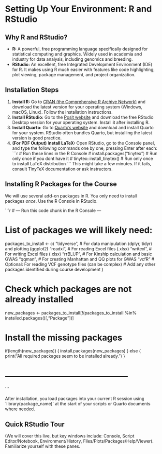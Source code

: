 # Setting Up Your Environment: R and RStudio

## Why R and RStudio?

*   **R:** A powerful, free programming language specifically designed for statistical computing and graphics. Widely used in academia and industry for data analysis, including genomics and breeding.
*   **RStudio:** An excellent, free Integrated Development Environment (IDE) for R. It makes using R much easier with features like code highlighting, plot viewing, package management, and project organization.

## Installation Steps

1.  **Install R:** Go to [CRAN (the Comprehensive R Archive Network)](https://cran.r-project.org/) and download the latest version for your operating system (Windows, macOS, Linux). Follow the installation instructions.
2.  **Install RStudio:** Go to the [Posit website](https://posit.co/download/rstudio-desktop/) and download the free RStudio Desktop version for your operating system. Install it after installing R.
3.  **Install Quarto:** Go to [Quarto's website](https://quarto.org/docs/get-started/) and download and install Quarto for your system. RStudio often bundles Quarto, but installing the latest version is good practice.
4.  **(For PDF Output) Install LaTeX:** Open RStudio, go to the Console panel, and type the following commands one by one, pressing Enter after each:
    \`\`\`r
    # Run these lines in the R Console
    # install.packages("tinytex") # Run only once if you dont have it
    # tinytex::install_tinytex()  # Run only once to install LaTeX distribution
    \`\`\`
    This might take a few minutes. If it fails, consult TinyTeX documentation or ask instructors.

## Installing R Packages for the Course

We will use several add-on packages in R. You only need to install packages *once*. Use the R Console in RStudio.

\`\`\`r
# --- Run this code chunk in the R Console ---

# List of packages we will likely need:
packages_to_install <- c(
  "tidyverse",  # For data manipulation (dplyr, tidyr) and plotting (ggplot2)
  "readxl",     # For reading Excel files (.xlsx)
  "writexl",    # For writing Excel files (.xlsx)
  "rrBLUP",     # For Kinship calculation and basic GWAS
  "qqman",      # For creating Manhattan and QQ plots for GWAS
  "vcfR"        # Optional: For reading VCF genotype files (can be complex)
  # Add any other packages identified during course development
)

# Check which packages are not already installed
new_packages <- packages_to_install[!(packages_to_install %in% installed.packages()[,"Package"])]

# Install the missing packages
if(length(new_packages)) {
  install.packages(new_packages)
} else {
  print("All required packages seem to be installed already.")
}

# --------------------------------------------
\`\`\`

After installation, you load packages into your current R session using \`library(package_name)\` at the start of your scripts or Quarto documents where needed.

## Quick RStudio Tour

(We will cover this live, but key windows include: Console, Script Editor/Notebook, Environment/History, Files/Plots/Packages/Help/Viewer). Familiarize yourself with these panes.
